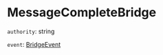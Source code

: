 # MessageCompleteBridge

`authority`: string

`event`: [BridgeEvent]

[BridgeEvent]: /types/bridge_event

